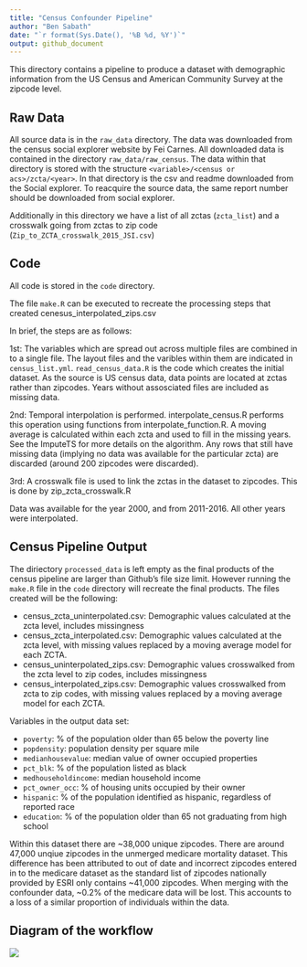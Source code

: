 ```yaml
---
title: "Census Confounder Pipeline"
author: "Ben Sabath"
date: "`r format(Sys.Date(), '%B %d, %Y')`"
output: github_document
---
```




This directory contains a pipeline to produce a dataset  with demographic information from the US Census and American Community Survey at the zipcode level.



## Raw Data
All source data is in the `raw_data` directory. The data was downloaded from the census social explorer website by Fei Carnes. All downloaded data is contained in the directory `raw_data/raw_census`. The data within that directory is stored with the structure `<variable>/<census or acs>/zcta/<year>`. In that directory is the csv and readme downloaded from the Social explorer. To reacquire the source data, the same report number should be downloaded from social explorer.

Additionally in this directory we have a list of all zctas (`zcta_list`) and a crosswalk going from zctas
to zip code (`Zip_to_ZCTA_crosswalk_2015_JSI.csv`)

## Code

All code is stored in the `code` directory.

The file `make.R` can be executed to recreate the processing steps that created cenesus_interpolated_zips.csv

In brief, the steps are as follows:

1st: The variables which are spread out across multiple files are combined in to a single file. The layout files and the varibles within 
them are indicated in `census_list.yml`. `read_census_data.R` is the code which creates the initial dataset. As the source is US census data,
data points are located at zctas rather than zipcodes. Years without assosciated files are included as missing data.

2nd: Temporal interpolation is performed. interpolate_census.R performs this operation using functions from interpolate_function.R. 
A moving average is calculated within each zcta and used to fill in the missing years. See the ImputeTS for more details on the 
algorithm. Any rows that still have missing data (implying no data was available for the particular zcta) are discarded 
(around 200 zipcodes were discarded).

3rd: A crosswalk file is used to link the zctas in the dataset to zipcodes. This is done by zip_zcta_crosswalk.R

Data was available for the year 2000, and from 2011-2016. All other years were interpolated.

## Census Pipeline Output

The diriectory `processed_data` is left empty as the final products of the census
pipeline are larger than Github's file size limit. However running the 
`make.R` file in the `code` directory will recreate the final products. The files created
will be the following:

- census_zcta_uninterpolated.csv: Demographic values calculated at the zcta level, includes missingness
- census_zcta_interpolated.csv: Demographic values calculated at the zcta level, with missing values replaced
    by a moving average model for each ZCTA.
- census_uninterpolated_zips.csv: Demographic values crosswalked from the zcta level to zip codes, includes missingness
- census_interpolated_zips.csv: Demographic values crosswalked from zcta to zip codes, with missing values replaced by a moving average model for each ZCTA.

Variables in the output data set:

- `poverty`: % of the population older than 65 below the poverty line
- `popdensity`: population density per square mile
- `medianhousevalue`: median value of owner occupied properties
- `pct_blk`: % of the population listed as black
- `medhouseholdincome`: median household income
- `pct_owner_occ`: % of housing units occupied by their owner
- `hispanic`: % of the population identified as hispanic, regardless of reported race
- `education`: % of the population older than 65 not graduating from high school



Within this dataset there are ~38,000 unique zipcodes. There are around 47,000 unqiue zipcodes in the unmerged medicare mortality
dataset. This difference has been attributed to out of date and incorrect zipcodes entered in to the medicare dataset as the standard
list of zipcodes nationally provided by ESRI only contains ~41,000 zipcodes. When merging with the confounder data, ~0.2% of the medicare
data will be lost. This accounts to a loss of a similar proportion of individuals within the data.

## Diagram of the workflow

![](census_workflow.png)